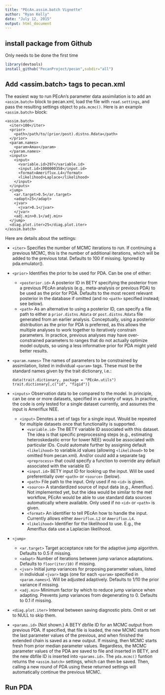```yaml
---
title: "PEcAn.assim.batch Vignette"
author: "Ryan Kelly"
date: "July 12, 2015"
output: html_document
---
```


## install package from Github

Only needs to be done the first time
```r
library(devtools)
install_github("PecanProject/pecan",subdir="all")
```


## Add <assim.batch> tags to pecan.xml

The easiest way to run PEcAn's parameter data assimilation is to add an `<assim.batch>` block to pecan.xml, load the file with `read.settings`, and pass the resulting settings object to `pda.mcmc()`. Here is an example `<assim.batch>` block:

```
<assim.batch>
  <iter>100</iter>
  <prior>
    <path>/path/to/(prior/post).distns.Rdata</path>
  </prior>
  <param.names>
    <param>Amax</param>
  </param.names>
  <inputs>
    <input>
      <variable.id>297</variable.id>
      <input.id>1000000358</input.id>
      <format>Ameriflux.L4</format>
      <likelihood>Laplace</likelihood>
    </input>
  </inputs>
  <jump>
    <ar.target>0.5</ar.target>
    <adapt>25</adapt>
    <jvar>
      <jvar>0.1</jvar>
    </jvar>
    <adj.min>0.1</adj.min>
  </jump>
  <diag.plot.iter>25</diag.plot.iter>
</assim.batch>
```


Here are details about the settings:


* `<iter>` Specifies the number of MCMC iterations to run. If continuing a previous MCMC, this is the number of additional iterations, which will be added to the previous total. Defaults to 100 if missing. Ignored by pda.emulator(). 
* `<prior>` Identifies the prior to be used for PDA. Can be one of either:
  + `<posterior.id>` A posterior ID in BETY specifying the posterior from a previous PEcAn analysis (e.g., meta-analysis or previous PDA) to be used as the prior for PDA. Defaults to the most recent relevant posterior in the database if omitted (and no `<path>` specified instead; see below).
  + `<path>` As an alternative to using a posterior ID, can specify a file path to either a `prior.distns.Rdata` or `post.distns.Rdata` file generated from an earlier analysis. Conceptually, using a posterior distribution as the prior for PDA is preferred, as this allows the multiple analyses to work together to iteratively constrain parameters. In practice, previous analyses may have over-constrained parameters to ranges that do not actually optimize model outputs, so using a less informative prior for PDA might yield better results. 
* `<param.names>` The names of parameters to be constrained by assimilation, listed in individual `<param>` tags. These must be the standard names given by the trait dictionary, i.e.:

  ```
  data(trait.dictionary, package = "PEcAn.utils")
  trait.dictionary[,c("id", "figid")]
  ```

* `<inputs>` Observation data to be compared to the model. In principle, can be one or more datasets, specified in a variety of ways. In practice, the code is only tested for a single dataset currently, and assumes the input is Ameriflux NEE. 
  + `<input>` Denotes a set of tags for a single input. Would be repeated for multiple datasets once that functionality is supported. 
    + `<variable.id>` The BETY variable ID associated with this dataset. The idea is that specific preprocessing steps (e.g., estimating heteroskedastic error for tower NEE) would be associated with particular IDs. Could automate further by assigning default `<likelihood>` to variable.id values (allowing `<likelihood>` to be omitted from pecan.xml). And/or could add a separate tag `<preprocess>` that could specify a function to override any default associated with the variable ID.
    + `<input.id>` BETY input ID for looking up the input. Will be used preferentially over `<path>` or `<source>` (below). 
    + `<path>` File path to the input. Only used if no `<id>` is given. 
    + `<source>` A standardized source of input data (e.g., Ameriflux). Not implemented yet, but the idea would be similar to the met workflow, PEcAn would be able to use standard data sources automatically where available. Only used if no `<id>` or `<path>` is given.
    + `<format>` An identifier to tell PEcAn how to handle the input. Currently allows either `Ameriflux.L2` or `Ameriflux.L4`. 
    + `<likelihood>` Identifier for the likelihood to use. E.g., the Ameriflux data use a Laplacian likelihood. 
* `<jump>` 
  + `<ar.target>` Target acceptance rate for the adaptive jump algorithm. Defaults to 0.5 if missing. 
  + `<adapt>` Number of iterations between jump variance adaptations. Defaults to `floor(iter/10)` if missing. 
  + `<jvar>` Initial jump variances for proposing parameter values, listed in individual `<jvar>` tags (one for each `<param>` specified in `<param.names>`). Will be adjusted adaptively. Defaults to 1/10 the prior variance if missing.
  + `<adj.min>` Minimum factor by which to reduce jump variance when adapting. Prevents jump variances from degenerating to 0. Defaults to 0.1 if missing. 
* `<diag.plot.iter>` Interval between saving diagnostic plots. Omit or set to NULL to skip them.
* `<params.id>` (Not shown.) A BETY dbfile ID for an MCMC output from previous PDA. If specified, that file is loaded, the new MCMC starts from the last parameter values of the previous, and when finished the extended chain is saved as a new output. If missing, then MCMC starts fresh from prior median parameter values. Regardless, the MCMC parameter values of the PDA are saved to file and inserted in BETY, and the new dbfile ID is inserted into `<params.id>`. The `pda.mcmc()` funtion returns the `<assim.batch>` settings, which can then be saved. Then, calling a new round of PDA using these returned settings will automatically continue the previous MCMC. 



## Run PDA







